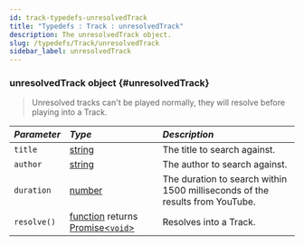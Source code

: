 ```yaml
---
id: track-typedefs-unresolvedTrack
title: "Typedefs : Track : unresolvedTrack"
description: The unresolvedTrack object.
slug: /typedefs/Track/unresolvedTrack
sidebar_label: unresolvedTrack
---
```



### unresolvedTrack <span className="info badge">object</span> {#unresolvedTrack}

> Unresolved tracks can't be played normally, they will resolve before playing into a Track.

| <i className="fa-solid fa-hashtag"/> Parameter | <i className="fa-solid fa-font"/> Type                                                                                                                                                                                                                                                                         | <i className="fa-solid fa-list"/> Description                                |
| :--------------------------------------------- | :------------------------------------------------------------------------------------------------------------------------------------------------------------------------------------------------------------------------------------------------------------------------------------------------------------- | :--------------------------------------------------------------------------- |
| `title`                                        | [string](https://developer.mozilla.org/en-US/docs/Web/JavaScript/Reference/Global_Objects/String)                                                                                                                                                                                                              | The title to search against.                                                 |
| `author`                                       | [string](https://developer.mozilla.org/en-US/docs/Web/JavaScript/Reference/Global_Objects/String)                                                                                                                                                                                                              | The author to search against.                                                |
| `duration`                                     | [number](https://developer.mozilla.org/en-US/docs/Web/JavaScript/Reference/Global_Objects/Number)                                                                                                                                                                                                              | The duration to search within 1500 milliseconds of the results from YouTube. |
| `resolve()`                                    | [function](https://developer.mozilla.org/en-US/docs/Web/JavaScript/Reference/Global_Objects/Function) returns [Promise](https://developer.mozilla.org/en-US/docs/Web/JavaScript/Reference/Global_Objects/Promise)[\<`void`>](https://developer.mozilla.org/en-US/docs/Web/JavaScript/Reference/Operators/void) | Resolves into a Track.                                                       |
